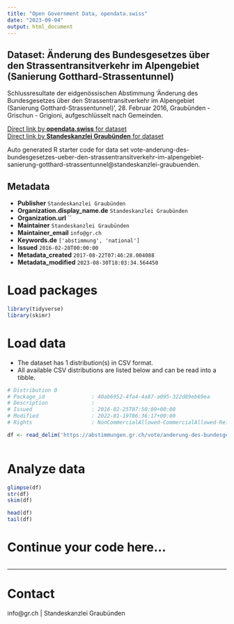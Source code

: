 ```yaml
---
title: "Open Government Data, opendata.swiss"
date: "2023-09-04"
output: html_document
---
```


## Dataset: Änderung des Bundesgesetzes über den Strassentransitverkehr im Alpengebiet (Sanierung Gotthard-Strassentunnel)

Schlussresultate der eidgenössischen Abstimmung 'Änderung des Bundesgesetzes über den Strassentransitverkehr im Alpengebiet (Sanierung Gotthard-Strassentunnel)', 28. Februar 2016, Graubünden - Grischun - Grigioni, aufgeschlüsselt nach Gemeinden.

[Direct link by **opendata.swiss** for dataset](https://opendata.swiss/de/dataset/anderung-des-bundesgesetzes-uber-den-strassentransitverkehr-im-alpengebiet-sanierung-gotthard-s)<br>
[Direct link by **Standeskanzlei Graubünden** for dataset](https://abstimmungen.gr.ch/vote/anderung-des-bundesgesetzes-ueber-den-strassentransitverkehr-im-alpengebiet-sanierung-gotthard-strassentunnel/data)

Auto generated R starter code for data set vote-anderung-des-bundesgesetzes-ueber-den-strassentransitverkehr-im-alpengebiet-sanierung-gotthard-strassentunnel@standeskanzlei-graubuenden.

## Metadata

- **Publisher** `Standeskanzlei Graubünden`
- **Organization.display_name.de** `Standeskanzlei Graubünden`
- **Organization.url** ``
- **Maintainer** `Standeskanzlei Graubünden`
- **Maintainer_email** `info@gr.ch`
- **Keywords.de** `['abstimmung', 'national']`
- **Issued** `2016-02-28T00:00:00`
- **Metadata_created** `2017-08-22T07:46:28.004088`
- **Metadata_modified** `2023-08-30T18:03:34.564450`


# Load packages

```r

library(tidyverse)
library(skimr)

```

# Load data

-   The dataset has 1 distribution(s) in CSV format.
-   All available CSV distributions are listed below and can be read into a tibble.

```r

# Distribution 0
# Package_id               : 40ab6952-4fa4-4a87-a095-322d89eb69ea
# Description              : 
# Issued                   : 2016-02-25T07:50:09+00:00
# Modified                 : 2022-01-19T06:36:17+00:00
# Rights                   : NonCommercialAllowed-CommercialAllowed-ReferenceRequired

df <- read_delim('https://abstimmungen.gr.ch/vote/anderung-des-bundesgesetzes-ueber-den-strassentransitverkehr-im-alpengebiet-sanierung-gotthard-strassentunnel/data-csv')



```

# Analyze data

```r

glimpse(df)
str(df)
skim(df)

head(df)
tail(df)

```

# Continue your code here...

```r

```

------------------------------------------------------------------------

# Contact

info@gr.ch | Standeskanzlei Graubünden
